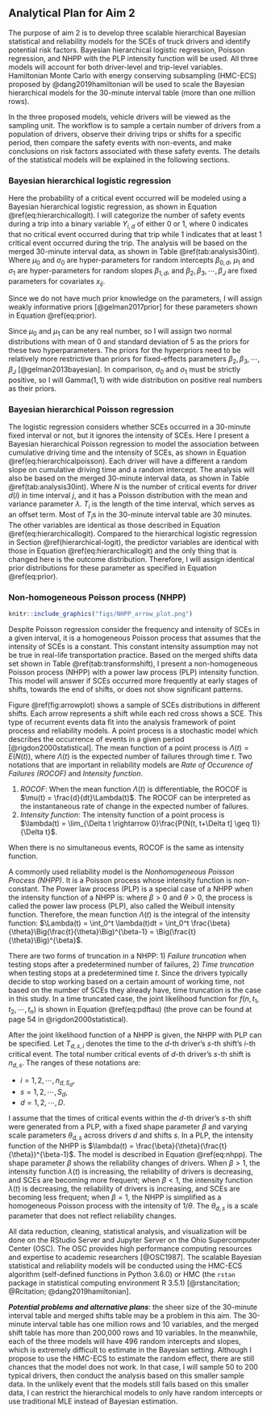 Analytical Plan for Aim 2
-------------------------

The purpose of aim 2 is to develop three scalable hierarchical Bayesian statistical and reliability models for the SCEs of truck drivers and identify potential risk factors. Bayesian hierarchical logistic regression, Poisson regression, and NHPP with the PLP intensity function will be used. All three models will account for both driver-level and trip-level variables. Hamiltonian Monte Carlo with energy conserving subsampling (HMC-ECS) proposed by @dang2019hamiltonian will be used to scale the Bayesian hierarchical models for the 30-minute interval table (more than one million rows).

In the three proposed models, vehicle drivers will be viewed as the sampling unit. The workflow is to sample a certain number of drivers from a population of drivers, observe their driving trips or shifts for a specific period, then compare the safety events with non-events, and make conclusions on risk factors associated with these safety events.  The details of the statistical models will be explained in the following sections.

### Bayesian hierarchical logistic regression {#hierarchical-logit}

Here the probability of a critical event occurred will be modeled using a Bayesian hierarchical logistic regression, as shown in Equation \@ref(eq:hierarchicallogit). I will categorize the number of safety events during a trip into a binary variable $Y_{i, d}$ of either 0 or 1, where 0 indicates that no critical event occurred during that trip while 1 indicates that at least 1 critical event occurred during the trip. The analysis will be based on the merged 30-minute interval data, as shown in Table \@ref(tab:analysis30int).
\begin{equation}
\begin{split}
Y_{i} &\sim \text{Bernoulli}(p_{i})\\
\log\frac{p_{i}}{1-p_{i}} &= \beta_{0, d(i)} + \beta_{1, d(i)} \cdot \text{CT}_i + \sum_{j=1}^{J} x_{ij}\beta_j\\
\beta_{0, d} &\sim \text{i.i.d. } N(\mu_0, \sigma_0^2), \quad d = 1, 2, \cdots, D\\
\beta_{1, d} &\sim \text{i.i.d. } N(\mu_1, \sigma_1^2), \quad d = 1, 2, \cdots, D
(\#eq:hierarchicallogit)
\end{split}
\end{equation}
Where $\mu_0$ and $\sigma_0$ are hyper-parameters for random intercepts $\beta_{0, d}$, $\mu_1$ and $\sigma_1$ are hyper-parameters for random slopes $\beta_{1, d}$, and $\beta_2, \beta_3, \cdots, \beta_J$ are fixed parameters for covariates $x_{ij}$.

Since we do not have much prior knowledge on the parameters, I will assign weakly informative priors [@gelman2017prior] for these parameters shown in Equation \@ref(eq:prior).
\begin{equation}
\begin{split}
		\mu_0 & \sim N(0, 5^2)\\
		\mu_1 & \sim N(0, 5^2)\\
		\sigma_0 & \sim \text{Gamma}(1, 1)\\
		\sigma_1 & \sim \text{Gamma}(1, 1)\\
		\beta_2, \beta_3, \cdots, \beta_J  & \sim N(0, 10^2)
		(\#eq:prior)
\end{split}
\end{equation}

Since $\mu_0$ and $\mu_1$ can be any real number, so I will assign two normal distributions with mean of 0 and standard deviation of 5 as the priors for these two hyperparameters. The priors for the hyperpriors need to be relatively more restrictive than priors for fixed-effects parameters $\beta_2, \beta_3, \cdots, \beta_J$ [@gelman2013bayesian]. In comparison, $\sigma_0$ and $\sigma_1$ must be strictly positive, so I will Gamma$(1, 1)$ with wide distribution on positive real numbers as their priors.

### Bayesian hierarchical Poisson regression

The logistic regression considers whether SCEs occurred in a 30-minute fixed interval or not, but it ignores the intensity of SCEs. Here I present a Bayesian hierarchical Poisson regression to model the association between cumulative driving time and the intensity of SCEs, as shown in Equation \@ref(eq:hierarchicalpoisson). Each driver will have a different a random slope on cumulative driving time and a random intercept. The analysis will also be based on the merged 30-minute interval data, as shown in Table \@ref(tab:analysis30int).
\begin{equation}
\begin{aligned}
N_{i}  & \sim \text{Poisson}(T_i\cdot\lambda_i)\\
\log\lambda_{i} & =\beta_{0, d(i)} + \beta_{1, d(i)} \cdot \text{CT}_i + \sum_{j=1}^{J} x_{ij}\beta_j\\
\beta_{0, d} &\sim \text{i.i.d. } N(\mu_0, \sigma_0^2), \quad d = 1, 2, \cdots, D\\
\beta_{1, d} &\sim \text{i.i.d. } N(\mu_1, \sigma_1^2), \quad d = 1, 2, \cdots, D
(\#eq:hierarchicalpoisson)
\end{aligned}
\end{equation}
Where $N$ is the number of critical events for driver $d(i)$ in time interval $j$, and it has a Poisson distribution with the mean and variance parameter $\lambda$. $T_i$ is the length of the time interval, which serves as an offset term. Most of $T_i$s in the 30-minute interval table are 30 minutes. The other variables are identical as those described in Equation \@ref(eq:hierarchicallogit). Compared to the hierarchical logistic regression in Section \@ref(hierarchical-logit), the predictor variables are identical with those in Equation \@ref(eq:hierarchicallogit) and the only thing that is changed here is the outcome distribution. Therefore, I will assign identical prior distributions for these parameter as specified in Equation \@ref(eq:prior).

### Non-homogeneous Poisson process (NHPP)

```r
knitr::include_graphics("figs/NHPP_arrow_plot.png")
```

```{=latex}
\begin{wrapfigure}{R}{.5\textwidth}  
 \begin{center}
    \includegraphics[width=.5\textwidth]{figs/NHPP_arrow_plot.png}  
  \caption{An arrow plot of time to SCEs in each shift}\label{fig:arrowplot} 
\end{center}
\end{wrapfigure}
```
Despite Poisson regression consider the frequency and intensity of SCEs in a given interval, it is a homogeneous Poisson process that assumes that the intensity of SCEs is a constant. This constant intensity assumption may not be true in real-life transportation practice. Based on the merged shifts data set shown in Table \@ref(tab:transformshift), I present a non-homogeneous Poisson process (NHPP) with a power law process (PLP) intensity function. This model will answer if SCEs occurred more frequently at early stages of shifts, towards the end of shifts, or does not show significant patterns.

Figure \@ref(fig:arrowplot) shows a sample of SCEs distributions in different shifts. Each arrow represents a shift while each red cross shows a SCE. This type of recurrent events data fit into the analysis framework of point process and reliability models. A point process is a stochastic model which describes the occurrence of events in a given period [@rigdon2000statistical]. The mean function of a point process is $\Lambda(t) = E(N(t))$, where $\Lambda(t)$ is the expected number of failures through time $t$. Two notations that are important in reliability models are *Rate of Occurence of Failures (ROCOF)* and *Intensity function*.

1. *ROCOF*: When the mean function $\Lambda(t)$ is differentiable, the ROCOF is $\mu(t) = \frac{d}{dt}\Lambda(t)$. The ROCOF can be interpreted as the instantaneous rate of change in the expected number of failures.
2. *Intensity function*: The intensity function of a point process is 
$\lambda(t) = \lim_{\Delta t \rightarrow 0}\frac{P(N(t, t+\Delta t] \geq 1)}{\Delta t}$. 

When there is no simultaneous events, ROCOF is the same as intensity function.

A commonly used reliability model is the *Nonhomogeneous Poisson Process (NHPP)*. It is a Poisson process whose intensity function is non-constant. The Power law process (PLP) is a special case of a NHPP when the intensity function of a NHPP is:
\begin{equation}
\lambda(t) = \frac{\beta}{\theta}\bigg(\frac{t}{\theta}\bigg)^{\beta-1},
(\#eq:plp)
\end{equation}
where $\beta > 0$ and $\theta > 0$, the process is called the power law process (PLP), also called the Weibull intensity function. Therefore, the mean function $\Lambda(t)$ is the integral of the intensity function: $\Lambda(t) = \int_0^t \lambda(t)dt = \int_0^t \frac{\beta}{\theta}\Big(\frac{t}{\theta}\Big)^{\beta-1} = \Big(\frac{t}{\theta}\Big)^{\beta}$.

There are two forms of truncation in a NHPP: 1) *Failure truncation* when testing stops after a predetermined number of failures, 2) *Time truncation* when testing stops at a predetermined time $t$. Since the drivers typically decide to stop working based on a certain amount of working time, not based on the number of SCEs they already have, time truncation is the case in this study. In a time truncated case, the joint likelihood function for $f(n, t_1, t_2, \cdots, t_n)$ is shown in Equation \@ref(eq:pdftau) (the prove can be found at page 54 in @rigdon2000statistical).
\begin{equation}
\begin{aligned}
f(n, t_1, t_2, \cdots, t_n) & = f(n)f(t_1, t_2, \cdots, t_n|n)\\
& = \frac{e^{-\int_0^\tau \lambda(u)du}[\int_0^\tau \lambda(u)du]^n}{n!}n!\frac{\prod_{i=1}^n\lambda(t_i)}{[\Lambda(\tau)]^n}\\
& = \Big(\prod_{i=1}^n\lambda(t_i) \Big)e^{-\int_0^\tau \lambda(u)du}\\
& = \Big(\prod_{i=1}^n\frac{\beta}{\theta}(\frac{t_i}{\theta})^{\beta - 1} \Big)e^{-(\tau/\theta)^\beta},\\ 
n & = 0, 1, 2, \cdots, \quad  0 < t_1 < t_2 < \cdots < t_n
(\#eq:pdftau)
\end{aligned}
\end{equation}

After the joint likelihood function of a NHPP is given, the NHPP with PLP can be specified. Let $T_{d, s, i}$ denotes the time to the $d$-th driver's $s$-th shift's $i$-th critical event. The total number critical events of $d$-th driver's $s$-th shift is $n_{d,s}$. The ranges of these notations are:

- $i = 1, 2, \cdots, n_{d, S_d}$,
- $s = 1, 2, \cdots, S_d$,
- $d = 1, 2, \cdots, D$.

I assume that the times of critical events within the $d$-th driver's $s$-th shift were generated from a PLP, with a fixed shape parameter $\beta$ and varying scale parameters $\theta_{d, s}$ across drivers $d$ and shifts $s$. In a PLP, the intensity function of the NHPP is $\lambda(t) = \frac{\beta}{\theta}(\frac{t}{\theta})^{\beta-1}$. The model is described in Equation \@ref(eq:nhpp).
\begin{equation}
\begin{aligned}
  T_{d, s, 1}, T_{d, s, 2}, \cdots , T_{d, s, n_{d, s}} & \sim \text{PLP}(\beta, \theta_{d, s})\\
  \beta & \sim \text{Gamma}(1, 1)\\
  \log\theta_{d, s} &= \gamma_{0d} + \gamma_{1}x_{d, s, 1} + \gamma_{2}x_{d, s, 2} + \cdots + \gamma_{k}x_{d, s, k}\\
  \gamma_{01}, \gamma_{02}, \cdots, \gamma_{0D} & \sim \text{i.i.d. }N(\mu_0, \sigma_0^2)\\
  \gamma_1, \gamma_2, \cdots, \gamma_k & \sim \text{i.i.d. }N(0, 10^2)\\
  \mu_0 &\sim N(0, 10^2) \\
  \sigma_0 &\sim \text{Gamma}(1, 1)
(\#eq:nhpp)
\end{aligned}
\end{equation}
The shape parameter $\beta$ shows the reliability changes of drivers. When $\beta > 1$, the intensity function $\lambda(t)$ is increasing, the reliability of drivers is  decreasing, and SCEs are becoming more frequent; when $\beta < 1$, the intensity function $\lambda(t)$ is decreasing, the reliability of drivers is increasing, and SCEs are becoming less frequent; when $\beta = 1$, the NHPP is simplified as a homogeneous Poisson process with the intensity of $1/\theta$. The $\theta_{d, s}$ is a scale parameter that does not reflect reliability changes.

All data reduction, cleaning, statistical analysis, and visualization will be done on the RStudio Server and Jupyter Server on the Ohio Supercomputer Center (OSC). The OSC provides high performance computing resources and expertise to academic researchers [@OSC1987]. The scalable Bayesian statistical and reliability models will be conducted using the HMC-ECS algorithm (self-defined functions in Python 3.6.0) or HMC (the `rstan` package in statistical computing environment R 3.5.1) [@rstancitation; @Rcitation; @dang2019hamiltonian].

__*Potential problems and alternative plans*__: the sheer size of the 30-minute interval table and merged shifts table may be a problem in this aim. The 30-minute interval table has one million rows and 10 variables, and the merged shift table has more than 200,000 rows and 10 variables. In the meanwhile, each of the three models will have 496 random intercepts and slopes, which is extremely difficult to estimate in the Bayesian setting. Although I propose to use the HMC-ECS to estimate the random effect, there are still chances that the model does not work. In that case, I will sample 50 to 200 typical drivers, then conduct the analysis based on this smaller sample data. In the unlikely event that the models still fails based on this smaller data, I can restrict the hierarchical models to only have random intercepts or use traditional MLE instead of Bayesian estimation.